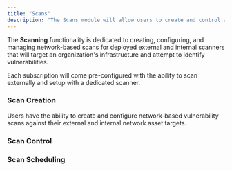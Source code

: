 ```yaml
---
title: "Scans"
description: "The Scans module will allow users to create and control all network-based scanning of the target external attack surface assets and internal network assets."
---
```


The **Scanning** functionality is dedicated to creating, configuring, and managing network-based scans for deployed external and internal scanners that will target an organization's infrastructure and attempt to identify vulnerabilities.

Each subscription will come pre-configured with the ability to scan externally and setup with a dedicated scanner.

### Scan Creation

Users have the ability to create and configure network-based vulnerability scans against their external and internal network asset targets.  


### Scan Control


### Scan Scheduling

